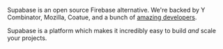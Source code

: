 Supabase is an open source Firebase alternative. We're backed by Y Combinator, Mozilla, Coatue, and a bunch of [amazing developers](https://supabase.com/blog/angels-of-supabase).

Supabase is a platform which makes it incredibly easy to build _and_ scale your projects.
